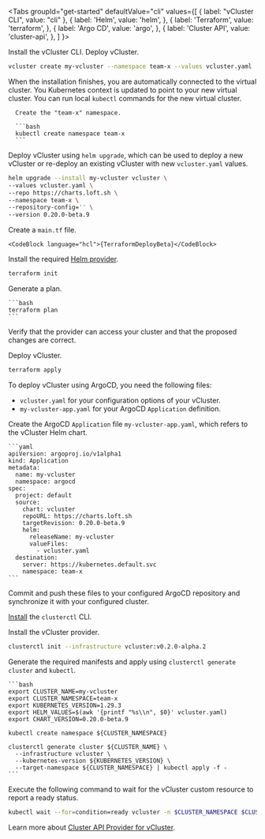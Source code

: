 

<Tabs
  groupId="get-started"
  defaultValue="cli"
  values={[
	{ label: "vCluster CLI", value: "cli" },
    { label: 'Helm', value: 'helm', },
    { label: 'Terraform', value: 'terraform', },
    { label: 'Argo CD', value: 'argo', },
    { label: 'Cluster API', value: 'cluster-api', },
  ]
}>
<TabItem value="cli">

<Flow>
<Step>
   Install the vCluster CLI.

   <InstallBetaCLIFragment/>

</Step>
<Step>
   Deploy vCluster.

   ```bash
   vcluster create my-vcluster --namespace team-x --values vcluster.yaml
   ```

   When the installation finishes, you are automatically connected to the virtual cluster. You Kubernetes context is updated to point to your new virtual cluster. You can run local `kubectl` commands for the new virtual cluster.
</Step>
</Flow>
</TabItem>

<TabItem value="helm">

   <Flow>
   <Step>

      Create the "team-x" namespace.

      ```bash
      kubectl create namespace team-x
      ```

   </Step>
   <Step> 

   Deploy vCluster using `helm upgrade`, which can be used to deploy a new vCluster or re-deploy an existing vCluster with new `vcluster.yaml` values. 

   ```bash
   helm upgrade --install my-vcluster vcluster \
   --values vcluster.yaml \
   --repo https://charts.loft.sh \
   --namespace team-x \
   --repository-config='' \
   --version 0.20.0-beta.9
   ```

   </Step>
   </Flow>

</TabItem>

<TabItem value="terraform">

<Flow>
<Step>

   Create a `main.tf` file.

    <CodeBlock language="hcl">{TerraformDeployBeta}</CodeBlock>

</Step>
<Step>

   Install the required [Helm provider](https://registry.terraform.io/providers/hashicorp/helm/latest).

   ```bash
   terraform init
   ```

</Step>
<Step>

   Generate a plan.

    ```bash
    terraform plan
    ```

   Verify that the provider can access your cluster and that the proposed changes are correct.

</Step>
<Step>
   Deploy vCluster.

   ```bash
   terraform apply
   ```
</Step>
</Flow>
</TabItem>
<TabItem value="argo">

To deploy vCluster using ArgoCD, you need the following files:

- `vcluster.yaml` for your configuration options of your vCluster.
- `my-vcluster-app.yaml` for your ArgoCD `Application` definition.

<Flow>
<Step>

   Create the ArgoCD `Application` file `my-vcluster-app.yaml`, which refers to the vCluster Helm chart. 

    ```yaml
    apiVersion: argoproj.io/v1alpha1
    kind: Application
    metadata:
      name: my-vcluster
      namespace: argocd
    spec:
      project: default
      source:
        chart: vcluster
        repoURL: https://charts.loft.sh
        targetRevision: 0.20.0-beta.9
        helm:
          releaseName: my-vcluster
          valueFiles:
            - vcluster.yaml
      destination:
        server: https://kubernetes.default.svc
        namespace: team-x
    ```

</Step>
<Step>

   Commit and push these files to your configured ArgoCD repository and synchronize it with your configured cluster.

</Step>
</Flow>

</TabItem>
<TabItem value="cluster-api">

<Flow>
<Step>

   [Install](https://cluster-api.sigs.k8s.io/user/quick-start.html#install-clusterctl) the `clusterctl` CLI.

</Step>
<Step>

   Install the vCluster provider.

   ```bash
   clusterctl init --infrastructure vcluster:v0.2.0-alpha.2
   ```
</Step>
<Step>

   Generate the required manifests and apply using `clusterctl generate cluster` and `kubectl`.

    ```bash
    export CLUSTER_NAME=my-vcluster
    export CLUSTER_NAMESPACE=team-x
    export KUBERNETES_VERSION=1.29.3
    export HELM_VALUES=$(awk '{printf "%s\\n", $0}' vcluster.yaml)
    export CHART_VERSION=0.20.0-beta.9

    kubectl create namespace ${CLUSTER_NAMESPACE}

    clusterctl generate cluster ${CLUSTER_NAME} \
      --infrastructure vcluster \
      --kubernetes-version ${KUBERNETES_VERSION} \
      --target-namespace ${CLUSTER_NAMESPACE} | kubectl apply -f -
    ```

</Step>

<Step>
   Execute the following command to wait for the vCluster custom resource to report a ready status.

   ```bash
   kubectl wait --for=condition=ready vcluster -n $CLUSTER_NAMESPACE $CLUSTER_NAME --timeout=300s
   ```
</Step>
</Flow>

Learn more about [Cluster API Provider for vCluster](https://github.com/loft-sh/cluster-api-provider-vcluster).

</TabItem>
</Tabs>
